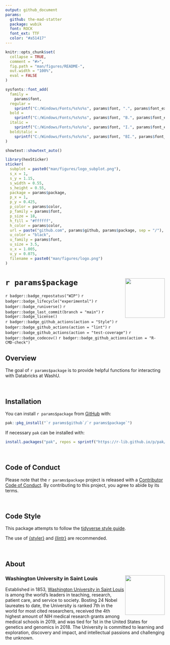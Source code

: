 ```yaml
---
output: github_document
params:
  github: the-mad-statter
  package: wubik
  font: ROCK
  font_ext: TTF
  color: "#a51417"
---
```


<!-- README.md is generated from README.Rmd. Please edit that file -->

```r
knitr::opts_chunk$set(
  collapse = TRUE,
  comment = "#>",
  fig.path = "man/figures/README-",
  out.width = "100%",
  eval = FALSE
)
```

```r
sysfonts::font_add(
  family =
    params$font,
  regular =
    sprintf("C:/Windows/Fonts/%s%s%s", params$font, ".", params$font_ext),
  bold =
    sprintf("C:/Windows/Fonts/%s%s%s", params$font, "B.", params$font_ext),
  italic =
    sprintf("C:/Windows/Fonts/%s%s%s", params$font, "I.", params$font_ext),
  bolditalic =
    sprintf("C:/Windows/Fonts/%s%s%s", params$font, "BI.", params$font_ext)
)

showtext::showtext_auto()

library(hexSticker)
sticker(
  subplot = paste0("man/figures/logo_subplot.png"),
  s_x = 1,
  s_y = 1.15,
  s_width = 0.55,
  s_height = 0.55,
  package = params$package,
  p_x = 1,
  p_y = 0.425,
  p_color = params$color,
  p_family = params$font,
  p_size = 18,
  h_fill = "#ffffff",
  h_color = params$color,
  url = paste("github.com", params$github, params$package, sep = "/"),
  u_color = "black",
  u_family = params$font,
  u_size = 3.5,
  u_x = 1.005,
  u_y = 0.075,
  filename = paste0("man/figures/logo.png")
)
```

# `r params$package` <img src="man/figures/logo.png" align="right" width="125px" />

<!-- badges: start -->
`r badger::badge_repostatus("WIP")`
`r badger::badge_lifecycle("experimental")`
`r badger::badge_runiverse()`
`r badger::badge_last_commit(branch = "main")`
`r badger::badge_license()`
<br />
`r badger::badge_github_actions(action = "Style")`
`r badger::badge_github_actions(action = "lint")`
`r badger::badge_github_actions(action = "test-coverage")`
`r badger::badge_codecov()`
`r badger::badge_github_actions(action = "R-CMD-check")`
<!-- badges: end -->

## Overview

The goal of ``r params$package`` is to provide helpful functions for interacting with Databricks at WashU.

<br />

## Installation

You can install ``r params$package`` from [GitHub](https://github.com/`r params$github`/`r params$package`) with:

```r
pak::pkg_install("`r params$github`/`r params$package`")
```

If necessary `pak` can be installed with:

```r
install.packages("pak", repos = sprintf("https://r-lib.github.io/p/pak/stable/%s/%s/%s", .Platform$pkgType, R.Version()$os, R.Version()$arch))
```

<br />

## Code of Conduct

Please note that the `r params$package` project is released with a [Contributor Code of Conduct](https://contributor-covenant.org/version/2/0/CODE_OF_CONDUCT.html). By contributing to this project, you agree to abide by its terms.

<br />

## Code Style

This package attempts to follow the [tidyverse style guide](https://style.tidyverse.org/index.html).

The use of [{styler}](https://github.com/r-lib/styler) and [{lintr}](https://github.com/r-lib/lintr) are recommended.

<br />

## About

### Washington University in Saint Louis <img src="man/figures/brookings_seal.png" align="right" width="125px"/>

Established in 1853, [Washington University in Saint Louis](https://www.wustl.edu) is among the world's leaders in teaching, research, patient care, and service to society. Bosting 24 Nobel laureates to date, the University is ranked 7th in the world for most cited researchers, received the 4th highest amount of NIH medical research grants among medical schools in 2019, and was tied for 1st in the United States for genetics and genomics in 2018. The University is committed to learning and exploration, discovery and impact, and intellectual passions and challenging the unknown.
